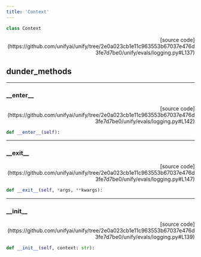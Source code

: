 ```yaml
---
title: 'Context'
---
```


```python
class Context
```

<p align="right">[source code](https://github.com/unifyai/unify/tree/2e0a023cb1e11c963553b67037e476d3fe7d7be0/unify/evals/logging.py#L137)</p>



## dunder_methods

---

### \_\_enter\_\_

<p align="right">[source code](https://github.com/unifyai/unify/tree/2e0a023cb1e11c963553b67037e476d3fe7d7be0/unify/evals/logging.py#L142)</p>

```python
def __enter__(self):
```



---

### \_\_exit\_\_

<p align="right">[source code](https://github.com/unifyai/unify/tree/2e0a023cb1e11c963553b67037e476d3fe7d7be0/unify/evals/logging.py#L147)</p>

```python
def __exit__(self, *args, **kwargs):
```



---

### \_\_init\_\_

<p align="right">[source code](https://github.com/unifyai/unify/tree/2e0a023cb1e11c963553b67037e476d3fe7d7be0/unify/evals/logging.py#L139)</p>

```python
def __init__(self, context: str):
```

